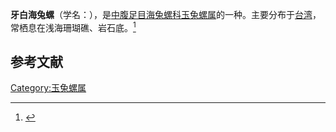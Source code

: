 {{Speciesbox
| name = 牙白海兔螺
| image = 
| image_width = 
| genus = Calpurnus
| species = lacteus
| authority = (Lamarck, 1810)
}}
'''牙白海兔螺'''（学名：''{{lang|la|Calpurnus lacteus}}''），是[[中腹足目|中腹足目]][[海兔螺科|海兔螺科]][[玉兔螺属|玉兔螺属]]的一种。主要分布于[[台湾|台湾]]，常栖息在浅海珊瑚礁、岩石底。<ref>{{cite web|url=http://shell.sinica.edu.tw/chinese/shellbase_detail.php?science_no=3404|title=国际贝库：牙白海兔螺|publisher=台湾贝类资料库|accessdate=2009-08-11|archive-date=2016-03-04|archive-url=https://web.archive.org/web/20160304110033/http://shell.sinica.edu.tw/chinese/shellbase_detail.php?science_no=3404|dead-url=no}}</ref>

== 参考文献 ==
{{reflist|2}}
{{Taxonbar|from=Q23045964}}

[[Category:玉兔螺属|Category:玉兔螺属]]